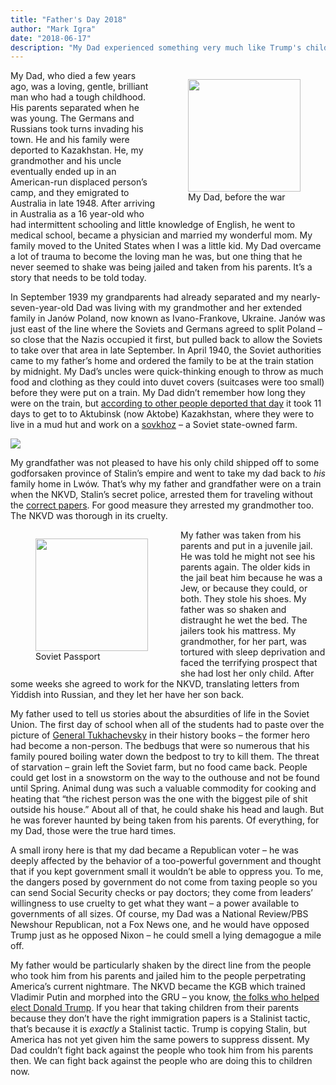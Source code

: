 ```yaml
---
title: "Father's Day 2018"
author: "Mark Igra"
date: "2018-06-17"
description: "My Dad experienced something very much like Trump's child separation policy in Stalin's Soviet Union."
---
```



<figure style="float:right;display:inline-block;padding-left:12px;padding-bottom: 6px">
<img src="images/dad_as_a_boy.jpg" style="width:180px"><br>
<figcaption>My Dad, before the war</figcaption> 
</figure>

My Dad, who died a few years ago, was a loving, gentle, brilliant man who had a tough childhood. His parents separated when he was young. The Germans and Russians took turns invading his town. He and his family were deported to Kazakhstan. He, my grandmother and his uncle eventually ended up in an American-run displaced person’s camp, and they emigrated to Australia in late 1948. After arriving in Australia as a 16 year-old who had intermittent schooling and little knowledge of English, he went to medical school, became a physician and married my wonderful mom. My family moved to the United States when I was a little kid. My Dad overcame a lot of trauma to become the loving man he was, but one thing that he never seemed to shake was being jailed and taken from his parents. It’s a story that needs to be told today.

In September 1939 my grandparents had already separated and my nearly-seven-year-old Dad was living with my grandmother and her extended family in Janów Poland, now known as Ivano-Frankove, Ukraine. Janów was just east of the line where the Soviets and Germans agreed to split Poland – so close that the Nazis occupied it first, but pulled back to allow the Soviets to take over that area in late September. In April 1940, the Soviet authorities came to my father’s home and ordered the family to be at the train station by midnight. My Dad’s uncles were quick-thinking enough to throw as much food and clothing as they could into duvet covers (suitcases were too small) before they were put on a train. My Dad didn’t remember how long they were on the train, but [according to other people deported that day](http://www.ruf.rice.edu/~sarmatia/102/221ptas.html) it took 11 days to get to to Aktubinsk (now Aktobe) Kazakhstan, where they were to live in a mud hut and work on a [sovkhoz](https://en.wikipedia.org/wiki/Sovkhoz) – a Soviet state-owned farm.

![](images/dad_map.png)

My grandfather was not pleased to have his only child shipped off to some godforsaken province of Stalin’s empire and went to take my dad back to _his_ family home in Lwów. That’s why my father and grandfather were on a train when the NKVD, Stalin’s secret police, arrested them for traveling without the [correct papers](https://en.wikipedia.org/wiki/Passport_system_in_the_Soviet_Union). For good measure they arrested my grandmother too. The NKVD was thorough in its cruelty.

<figure style="float:left;display:inline-block;padding-right: 12px">
<img src="https://upload.wikimedia.org/wikipedia/commons/thumb/0/03/PasUSSR_1.jpg/220px-PasUSSR_1.jpg" style="width:180px"><br>
<figcaption>Soviet Passport</figcaption> 
</figure>

My father was taken from his parents and put in a juvenile jail. He was told he might not see his parents again. The older kids in the jail beat him because he was a Jew, or because they could, or both. They stole his shoes. My father was so shaken and distraught he wet the bed. The jailers took his mattress. My grandmother, for her part, was tortured with sleep deprivation and faced the terrifying prospect that she had lost her only child. After some weeks she agreed to work for the NKVD, translating letters from Yiddish into Russian, and they let her have her son back.

My father used to tell us stories about the absurdities of life in the Soviet Union. The first day of school when all of the students had to paste over the picture of [General Tukhachevsky](https://en.wikipedia.org/wiki/Mikhail_Tukhachevsky) in their history books – the former hero had become a non-person. The bedbugs that were so numerous that his family poured boiling water down the bedpost to try to kill them. The threat of starvation – grain left the Soviet farm, but no food came back. People could get lost in a snowstorm on the way to the outhouse and not be found until Spring. Animal dung was such a valuable commodity for cooking and heating that “the richest person was the one with the biggest pile of shit outside his house.” About all of that, he could shake his head and laugh. But he was forever haunted by being taken from his parents. Of everything, for my Dad, those were the true hard times.

A small irony here is that my dad became a Republican voter – he was deeply affected by the behavior of a too-powerful government and thought that if you kept government small it wouldn’t be able to oppress you. To me, the dangers posed by government do not come from taxing people so you can send Social Security checks or pay doctors; they come from leaders’ willingness to use cruelty to get what they want – a power available to governments of all sizes. Of course, my Dad was a National Review/PBS Newshour Republican, not a Fox News one, and he would have opposed Trump just as he opposed Nixon – he could smell a lying demagogue a mile off.

My father would be particularly shaken by the direct line from the people who took him from his parents and jailed him to the people perpetrating America’s current nightmare. The NKVD became the KGB which trained Vladimir Putin and morphed into the GRU – you know, [the folks who helped elect Donald Trump](https://www.washingtonpost.com/news/politics/wp/2018/03/28/the-web-of-connections-between-trump-and-putin-visualized/?utm_term=.b2fbbcde89d2). If you hear that taking children from their parents because they don’t have the right immigration papers is a Stalinist tactic, that’s because it is _exactly_ a Stalinist tactic. Trump is copying Stalin, but America has not yet given him the same powers to suppress dissent. My Dad couldn’t fight back against the people who took him from his parents then. We can fight back against the people who are doing this to children now.

<!-- Copyright Mark Igra 2018, All rights reserved -->
